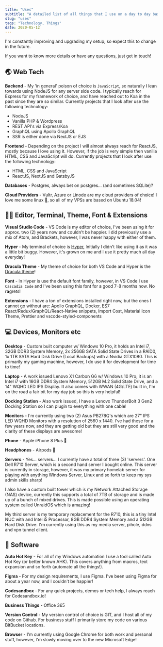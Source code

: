 ```yaml
---
title: "Uses"
subtitle: "A detailed list of all things that I use on a day to day basis, this covers any web tech, editors, terminals, fonts, extensions, computers, laptops, monitors, servers and so forth! I recently checked out a website called <a href="https://uses.tech">uses.tech</a> and created this list to participate!"
slug: "uses"
tags: "Technology, Things"
date: 2020-05-12
---
```


I'm constantly improving and upgrading my setup, so expect this to change in the future.

If you want to know more details or have any questions, just get in touch!

## 🌏 Web Tech

**Backend** - My 'in general' poison of choice is `JavaScript`, so naturally I lean towards using NodeJS for any server side code. I typically reach for Express for my framework of choice, and have reached out to Koa in the past since they are so similar. Currently projects that I look after use the following technology:

- NodeJS
- Vanilla PHP & Wordpress
- REST API's via Express/Koa
- GraphQL using Apollo GraphQL
- SSR is either done via NextJS or EJS

**Frontend** - Depending on the project I will almost always reach for ReactJS, mostly because I love using it. However, if the job is very simple then vanilla HTML, CSS and JavaScript will do. Currently projects that I look after use the following technology:

- HTML, CSS and JavaScript
- ReactJS, NextJS and GatsbyJS

**Databases** - Postgres, always bet on postgres... (and sometimes SQLite)?

**Cloud Providers** - Vultr, Azure or Linode are my cloud providers of choice! I love me some linux 🐧, so all of my VPSs are based on Ubuntu 18.04!

## 👩‍💻 Editor, Terminal, Theme, Font & Extensions

**Visual Studio Code** - VS Code is my editor of choice, I've been using it for approx. two (2) years now and couldn't be happier. I did previously use a mix of Atom, and Brackets, however, I was never happy with either of them.

**Hyper** - My terminal of choice is <a href="https://hyper.is/">Hyper</a>, Initially I didn't like using it as it was a little bit buggy. However, it's grown on me and I use it pretty much all day everyday!

**Dracula Theme** - My theme of choice for both VS Code and Hyper is the <a href="https://draculatheme.com/">Dracula theme</a>!

**Font** - In Hyper is use the default font family, however, in VS Code I use `Cascadia Code` and I've been using this font for a good 7-8 months now. No r**a**grets!

**Extensions** - I have a ton of extensions installed right now, but the ones I cannot go without are: Apollo GraphQL, Docker, ES7 React/Redux/GraphQL/React-Native snippets, Import Cost, Material Icon Theme, Prettier and vscode-styled-components

## 💻 Devices, Monitors etc

**Desktop** - Custom built computer w/ Windows 10 Pro, it holds an Intel i7, 32GB DDR3 System Memory, 2x 256GB SATA Solid State Drives in a RAID0, 1x 1TB SATA Hard Disk Drive (Local Backups) with a Nvidia GTX1080. This is primarily my gaming machine, however, I do use it for development for time to time!

**Laptop** - A work issued Lenovo X1 Carbon G6 w/ Windows 10 Pro, it is an Intel i7 with 16GB DDR4 System Memory, 512GB M.2 Solid State Drive, and a 14" WQHD LED IPS Display. It also comes with WWAN (4G/LTE) built in, I'm on the road a fair bit for my day job so this is very helpful!

**Docking Station** - Also work issued, I have a Lenovo ThunderBolt 3 Gen2 Docking Station so I can plugin to everything with one cable!

**Monitors** - I'm currently using two (2) Asus PB278Q's which are 27" IPS LED WQHD Monitors with a resolution of 2560 x 1440. I've had these for a few years now, and they are getting old but they are still very good and the clarity of these displays are awesome!

**Phone** - Apple iPhone 8 Plus 📱

**Headphones** - Airpods 🤣

**Servers** - Yes... server**s**... I currently have a total of three (3) 'servers'. One Dell R710 Server, which is a second hand server I bought online. This server is currently in storage, however, it was my primary homelab server for playing with anything Windows Server, Linux and so forth to keep my sys admin skills sharp!

I also have a custom built tower which is my Network Attached Storage (NAS) device, currently this supports a total of 7TB of storage and is made up of a bunch of mixed drives. This is made possible using an operating system called UnraidOS which is amazing!

My third server is my temporary replacement for the R710, this is a tiny Intel NUC with and Intel i5 Processor, 8GB DDR4 System Memory and a 512GB Hard Disk Drive. I'm currently using this as my media server, pihole, ddns and vpn tunnel client.

## 🍦 Software

**Auto Hot Key** - For all of my Windows automation I use a tool called Auto Hot Key (or better known AHK). This covers anything from macros, text expansion and so forth (automate all the things!).

**Figma** - For my design requirements, I use Figma. I've been using Figma for about a year now, and I couldn't be happier!

**Codesandbox** - For any quick projects, demos or tech help, I always reach for Codesandbox.io!

**Business Things** - Office 365

**Version Control** - My version control of choice is GIT, and I host all of my code on Github. For business stuff I primarily store my code on various BitBucket locations.

**Browser** - I'm currently using Google Chrome for both work and personal stuff, however, I'm slowly moving over to the new Microsoft Edge!

